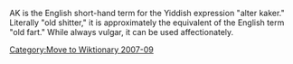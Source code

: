 [[Category:Move to Wiktionary 2007-09]]

{{Notability|date=June 2007}}AK is the English short-hand term for the Yiddish expression "alter kaker." Literally "old shitter," it is approximately the equivalent of the English term "old fart." While always vulgar, it can be used affectionately.
